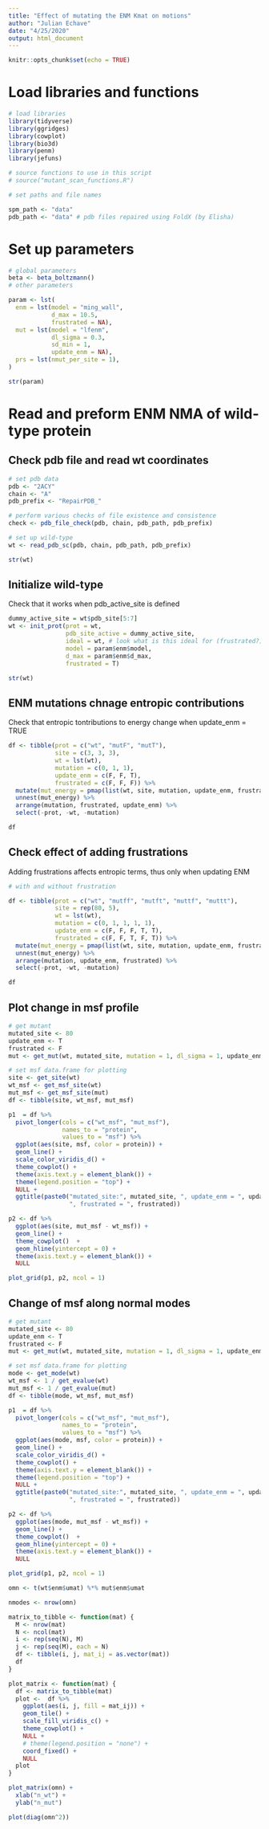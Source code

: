 ```yaml
---
title: "Effect of mutating the ENM Kmat on motions"
author: "Julian Echave"
date: "4/25/2020"
output: html_document
---
```


```r
knitr::opts_chunk$set(echo = TRUE)
```


# Load libraries and functions

```r
# load libraries
library(tidyverse)
library(ggridges)
library(cowplot)
library(bio3d)
library(penm)
library(jefuns)

# source functions to use in this script
# source("mutant_scan_functions.R")

# set paths and file names

spm_path <- "data"
pdb_path <- "data" # pdb files repaired using FoldX (by Elisha)

```



# Set up parameters

```r
# global parameters
beta <- beta_boltzmann()
# other parameters

param <- lst(
  enm = lst(model = "ming_wall",
            d_max = 10.5,
            frustrated = NA),
  mut = lst(model = "lfenm",
            dl_sigma = 0.3,
            sd_min = 1,
            update_enm = NA),
  prs = lst(nmut_per_site = 1),
)

str(param)

```


# Read and preform ENM NMA of wild-type protein

## Check pdb file and read wt coordinates

```r
# set pdb data
pdb <- "2ACY"
chain <- "A"
pdb_prefix <- "RepairPDB_"

# perform various checks of file existence and consistence
check <- pdb_file_check(pdb, chain, pdb_path, pdb_prefix)

# set up wild-type
wt <- read_pdb_sc(pdb, chain, pdb_path, pdb_prefix)

str(wt)

```


## Initialize wild-type

Check that it works when pdb_active_site is defined
```r
dummy_active_site = wt$pdb_site[5:7]
wt <- init_prot(prot = wt,
                pdb_site_active = dummy_active_site,
                ideal = wt, # look what is this ideal for (frustrated?)
                model = param$enm$model,
                d_max = param$enm$d_max,
                frustrated = T)

str(wt)
```


## ENM mutations chnage entropic contributions

Check that entropic tontributions to energy change when update_enm = TRUE

```r


df <- tibble(prot = c("wt", "mutF", "mutT"),
             site = c(3, 3, 3),
             wt = lst(wt),
             mutation = c(0, 1, 1),
             update_enm = c(F, F, T),
             frustrated = c(F, F, F)) %>%
  mutate(mut_energy = pmap(list(wt, site, mutation, update_enm, frustrated), get_mut_energy)) %>%
  unnest(mut_energy) %>%
  arrange(mutation, frustrated, update_enm) %>%
  select(-prot, -wt, -mutation)

df

```

## Check effect of adding frustrations

Adding frustrations affects entropic terms, thus only when updating ENM

```r
# with and without frustration

df <- tibble(prot = c("wt", "mutff", "mutft", "muttf", "muttt"),
             site = rep(80, 5),
             wt = lst(wt),
             mutation = c(0, 1, 1, 1, 1),
             update_enm = c(F, F, F, T, T),
             frustrated = c(F, F, T, F, T)) %>%
  mutate(mut_energy = pmap(list(wt, site, mutation, update_enm, frustrated), get_mut_energy)) %>%
  unnest(mut_energy) %>%
  arrange(mutation, update_enm, frustrated) %>%
  select(-prot, -wt, -mutation)

df

```

## Plot change in msf profile

```r

# get mutant
mutated_site <- 80
update_enm <- T
frustrated <- F
mut <- get_mut(wt, mutated_site, mutation = 1, dl_sigma = 1, update_enm, frustrated)

# set msf data.frame for plotting
site <- get_site(wt)
wt_msf <- get_msf_site(wt)
mut_msf <- get_msf_site(mut)
df <- tibble(site, wt_msf, mut_msf)

p1  = df %>%
  pivot_longer(cols = c("wt_msf", "mut_msf"),
               names_to = "protein",
               values_to = "msf") %>%
  ggplot(aes(site, msf, color = protein)) +
  geom_line() +
  scale_color_viridis_d() +
  theme_cowplot() +
  theme(axis.text.y = element_blank()) +
  theme(legend.position = "top") +
  NULL +
  ggtitle(paste0("mutated_site:", mutated_site, ", update_enm = ", update_enm,
                 ", frustrated = ", frustrated))

p2 <- df %>%
  ggplot(aes(site, mut_msf - wt_msf)) +
  geom_line() +
  theme_cowplot()  +
  geom_hline(yintercept = 0) +
  theme(axis.text.y = element_blank()) +
  NULL

plot_grid(p1, p2, ncol = 1)
```





## Change of msf along normal modes

```r

# get mutant
mutated_site <- 80
update_enm <- T
frustrated <- F
mut <- get_mut(wt, mutated_site, mutation = 1, dl_sigma = 1, update_enm, frustrated)

# set msf data.frame for plotting
mode <- get_mode(wt)
wt_msf <- 1 / get_evalue(wt)
mut_msf <- 1 / get_evalue(mut)
df <- tibble(mode, wt_msf, mut_msf)

p1  = df %>%
  pivot_longer(cols = c("wt_msf", "mut_msf"),
               names_to = "protein",
               values_to = "msf") %>%
  ggplot(aes(mode, msf, color = protein)) +
  geom_line() +
  scale_color_viridis_d() +
  theme_cowplot() +
  theme(axis.text.y = element_blank()) +
  theme(legend.position = "top") +
  NULL +
  ggtitle(paste0("mutated_site:", mutated_site, ", update_enm = ", update_enm,
                 ", frustrated = ", frustrated))

p2 <- df %>%
  ggplot(aes(mode, mut_msf - wt_msf)) +
  geom_line() +
  theme_cowplot()  +
  geom_hline(yintercept = 0) +
  theme(axis.text.y = element_blank()) +
  NULL

plot_grid(p1, p2, ncol = 1)
```


```r
omn <- t(wt$enm$umat) %*% mut$enm$umat

nmodes <- nrow(omn)

matrix_to_tibble <- function(mat) {
  M <- nrow(mat)
  N <- ncol(mat)
  i <- rep(seq(N), M)
  j <- rep(seq(M), each = N)
  df <- tibble(i, j, mat_ij = as.vector(mat))
  df
}

plot_matrix <- function(mat) {
  df <- matrix_to_tibble(mat)
  plot <-  df %>%
    ggplot(aes(i, j, fill = mat_ij)) +
    geom_tile() +
    scale_fill_viridis_c() +
    theme_cowplot() +
    NULL +
    # theme(legend.position = "none") +
    coord_fixed() +
    NULL
  plot
}

plot_matrix(omn) +
  xlab("n_wt") +
  ylab("n_mut")

plot(diag(omn^2))
```
